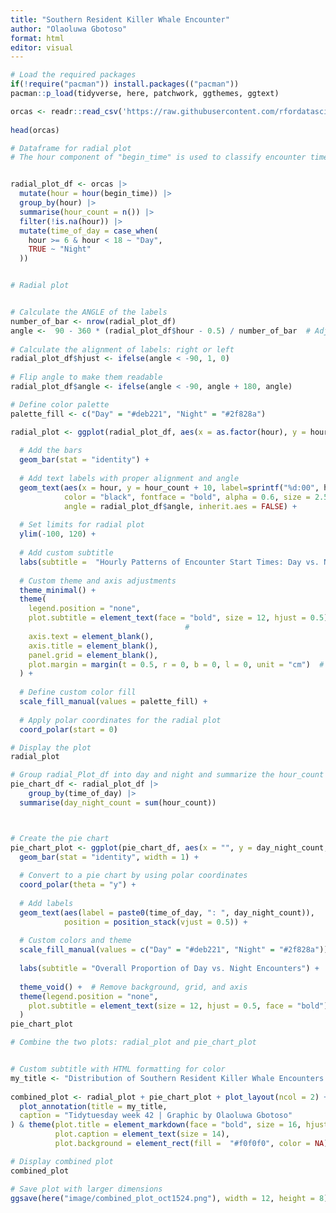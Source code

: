 ```yaml
---
title: "Southern Resident Killer Whale Encounter"
author: "Olaoluwa Gbotoso"
format: html
editor: visual
---
```




```r
# Load the required packages
if(!require("pacman")) install.packages(("pacman"))
pacman::p_load(tidyverse, here, patchwork, ggthemes, ggtext)
```



```r
orcas <- readr::read_csv('https://raw.githubusercontent.com/rfordatascience/tidytuesday/master/data/2024/2024-10-15/orcas.csv')
 
head(orcas)
```




```r
# Dataframe for radial plot
# The hour component of "begin_time" is used to classify encounter time into day and night


radial_plot_df <- orcas |> 
  mutate(hour = hour(begin_time)) |> 
  group_by(hour) |> 
  summarise(hour_count = n()) |> 
  filter(!is.na(hour)) |> 
  mutate(time_of_day = case_when(
    hour >= 6 & hour < 18 ~ "Day",
    TRUE ~ "Night"
  ))



```










```r
# Radial plot


# Calculate the ANGLE of the labels
number_of_bar <- nrow(radial_plot_df)
angle <-  90 - 360 * (radial_plot_df$hour - 0.5) / number_of_bar  # Adjust angle for label positioning
 
# Calculate the alignment of labels: right or left
radial_plot_df$hjust <- ifelse(angle < -90, 1, 0)
 
# Flip angle to make them readable
radial_plot_df$angle <- ifelse(angle < -90, angle + 180, angle)

# Define color palette
palette_fill <- c("Day" = "#deb221", "Night" = "#2f828a")

radial_plot <- ggplot(radial_plot_df, aes(x = as.factor(hour), y = hour_count, fill = time_of_day)) +
  
  # Add the bars
  geom_bar(stat = "identity") +
  
  # Add text labels with proper alignment and angle
  geom_text(aes(x = hour, y = hour_count + 10, label=sprintf("%d:00", hour), hjust = hjust), 
            color = "black", fontface = "bold", alpha = 0.6, size = 2.5, 
            angle = radial_plot_df$angle, inherit.aes = FALSE) +
  
  # Set limits for radial plot
  ylim(-100, 120) +
  
  # Add custom subtitle
  labs(subtitle =  "Hourly Patterns of Encounter Start Times: Day vs. Night") +
  
  # Custom theme and axis adjustments
  theme_minimal() +
  theme(
    legend.position = "none",
    plot.subtitle = element_text(face = "bold", size = 12, hjust = 0.5), 
                                       #
    axis.text = element_blank(),
    axis.title = element_blank(),
    panel.grid = element_blank(),
    plot.margin = margin(t = 0.5, r = 0, b = 0, l = 0, unit = "cm")  # Adjust margin around the plot
  ) +
  
  # Define custom color fill
  scale_fill_manual(values = palette_fill) +
  
  # Apply polar coordinates for the radial plot
  coord_polar(start = 0)

# Display the plot
radial_plot

```

```r

# Group radial_Plot_df into day and night and summarize the hour_count
pie_chart_df <- radial_plot_df |> 
    group_by(time_of_day) |> 
  summarise(day_night_count = sum(hour_count))  



# Create the pie chart
pie_chart_plot <- ggplot(pie_chart_df, aes(x = "", y = day_night_count, fill = time_of_day)) +
  geom_bar(stat = "identity", width = 1) +
  
  # Convert to a pie chart by using polar coordinates
  coord_polar(theta = "y") +
  
  # Add labels
  geom_text(aes(label = paste0(time_of_day, ": ", day_night_count)),
            position = position_stack(vjust = 0.5)) +
  
  # Custom colors and theme
  scale_fill_manual(values = c("Day" = "#deb221", "Night" = "#2f828a")) +
  
  labs(subtitle = "Overall Proportion of Day vs. Night Encounters") +
  
  theme_void() +  # Remove background, grid, and axis
  theme(legend.position = "none",
    plot.subtitle = element_text(size = 12, hjust = 0.5, face = "bold")# Center title
  )
pie_chart_plot
```




```r

# Combine the two plots: radial_plot and pie_chart_plot


# Custom subtitle with HTML formatting for color
my_title <- "Distribution of Southern Resident Killer Whale Encounters into <br><b><span style='color:#deb221;'>Day</span></b>, and <b><span style='color:#2f828a;'>Night</span></b>"
 
combined_plot <- radial_plot + pie_chart_plot + plot_layout(ncol = 2) +
  plot_annotation(title = my_title, 
  caption = "Tidytuesday week 42 | Graphic by Olaoluwa Gbotoso"
) & theme(plot.title = element_markdown(face = "bold", size = 16, hjust = 0.5),  # Use element_markdown for HTML-styled text
          plot.caption = element_text(size = 14),
          plot.background = element_rect(fill =  "#f0f0f0", color = NA))

# Display combined plot
combined_plot

# Save plot with larger dimensions
ggsave(here("image/combined_plot_oct1524.png"), width = 12, height = 8)  # Customize width and height
```

